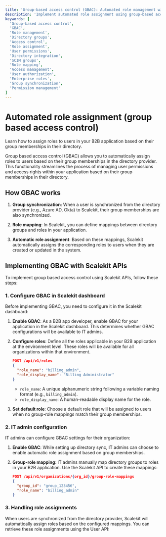 ```yaml
---
title: 'Group-based access control (GBAC): Automated role management with SCIM'
description: 'Implement automated role assignment using group-based access control (GBAC) with SCIM directory integration. Learn how to map directory groups to application roles for efficient access management.'
keywords: [
  'Group-based access control',
  'GBAC',
  'Role management',
  'Directory groups',
  'Access control',
  'Role assignment',
  'User permissions',
  'Directory integration',
  'SCIM groups',
  'Role mapping',
  'Access management',
  'User authorization',
  'Enterprise roles',
  'Group synchronization',
  'Permission management'
]
---
```


# Automated role assignment (group based access control)

<Subtitle>
    Learn how to assign roles to users in your B2B application based on their group memberships in their directory.
</Subtitle>

Group based access control (GBAC) allows you to automatically assign roles to
users based on their group memberships in the directory provider. This
functionality streamlines the process of managing user permissions and access
rights within your application based on their group memberships in their
directory.

## How GBAC works

1. **Group synchronization**: When a user is synchronized from the directory
   provider (e.g., Azure AD, Okta) to Scalekit, their group memberships are also
   synchronized.

2. **Role mapping**: In Scalekit, you can define mappings between directory
   groups and roles in your application.

3. **Automatic role assignment**: Based on these mappings, Scalekit
   automatically assigns the corresponding roles to users when they are created
   or updated in the system.

## Implementing GBAC with Scalekit APIs

To implement group based access control using Scalekit APIs, follow these steps:

### 1. Configure GBAC in Scalekit dashboard

Before implementing GBAC, you need to configure it in the Scalekit dashboard:

1. **Enable GBAC**: As a B2B app developer, enable GBAC for your application in
   the Scalekit dashboard. This determines whether GBAC configurations will be
   available to IT admins.

2. **Configure roles**: Define all the roles applicable in your B2B application
   at the environment level. These roles will be available for all organizations
   within that environment.

   ```json
   POST /api/v1/roles
   {
     "role_name": "billing_admin",
     "role_display_name": "Billing Administrator"
   }
   ```

   - `role_name`: A unique alphanumeric string following a variable naming
     format (e.g., `billing_admin`).
   - `role_display_name`: A human-readable display name for the role.

3. **Set default role**: Choose a default role that will be assigned to users
   when no group-role mappings match their group memberships.

### 2. IT admin configuration

IT admins can configure GBAC settings for their organization:

1. **Enable GBAC**: While setting up directory sync, IT admins can choose to
   enable automatic role assignment based on group memberships.

2. **Group-role mapping**: IT admins manually map directory groups to roles in
   your B2B application. Use the Scalekit API to create these mappings:

   ```json
   POST /api/v1/organizations/{org_id}/group-role-mappings
   {
     "group_id": "group_123456",
     "role_name": "billing_admin"
   }
   ```

### 3. Handling role assignments

When users are synchronized from the directory provider, Scalekit will
automatically assign roles based on the configured mappings. You can retrieve
these role assignments using the User API:
